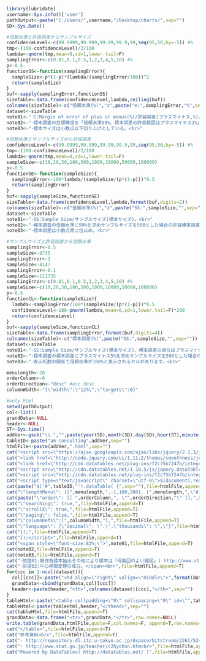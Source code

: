```r
library(lubridate)
username<-Sys.info()['user']
pathOutput<-paste("C:/Users/",username,"/Desktop/charts/",sep="")
SD<-Sys.Date()
```

```r
#信頼水準と許容誤差からサンプルサイズ
confidenceLevel<-c(99.9999,99.999,99.99,99.9,99,seq(95,50,by=-5)) #%
tmp<-(100-confidenceLevel)/2/100
lambda<-qnorm(tmp,mean=0,sd=1,lower.tail=F)
samplingError<-c(0.01,0.1,0.5,1,2,3,4,5,10) #%
p<-0.5
functionSS<-function(samplingError){
  sampleSize<-p*(1-p)*(lambda/(samplingError/100))^2
  return(sampleSize)  
}
buf<-sapply(samplingError,functionSS)
sizeTable<-data.frame(confidenceLevel,lambda,ceiling(buf))
colnames(sizeTable)<-c("信頼水準(%)","z",paste("e:",samplingError,"%",sep=""))
dataset<-sizeTable
note01<-"･E:Margin of error of plus or minus(%)/許容誤差(プラスマイナス,%)。<br>"
note02<-"･標本調査の目標精度を「信頼水準99%、標本誤差の許容範囲はプラスマイナス1%」とする場合の標本サイズは16,588。<br>"
note03<-"･標本サイズは小数点以下切り上げとしている。<br>"
```

```r
#信頼水準とサンプルサイズから許容誤差
confidenceLevel<-c(99.9999,99.999,99.99,99.9,99,seq(95,50,by=-5)) #%
tmp<-(100-confidenceLevel)/2/100
lambda<-qnorm(tmp,mean=0,sd=1,lower.tail=F)
sampleSize<-c(10,20,50,100,500,1000,10000,50000,100000)
p<-0.5
functionSE<-function(sampleSize){
  samplingError<-100*lambda/(sampleSize/(p*(1-p)))^0.5
  return(samplingError)  
}
buf<-sapply(sampleSize,functionSE)
sizeTable<-data.frame(confidenceLevel,lambda,format(buf,digits=2))
colnames(sizeTable)<-c("信頼水準(%)","z",paste("SS:",sampleSize,"",sep=""))
dataset<-sizeTable
note01<-"･SS:Sample Size/サンプルサイズ(標本サイズ)。<br>"
note02<-"･標本調査の信頼水準に99%を求めサンプルサイズを500とした場合の許容標本誤差はプラスマイナス5.76%。<br>"
note03<-"･標本誤差は小数点第二位止め。<br>"
```

```r
#サンプルサイズと許容誤差から信頼水準
samplingError<-0.5
sampleSize<-8735
samplingError<-2
sampleSize<-4147
samplingError<-0.1
sampleSize<-113735
samplingError<-c(0.01,0.1,0.5,1,2,3,4,5,10) #%
sampleSize<-c(10,20,50,100,500,1000,10000,50000,100000)
p<-0.5
functionCL<-function(sampleSize){
  lambda<-samplingError/100*(sampleSize/(p*(1-p)))^0.5
  confidenceLevel<-100-pnorm(lambda,mean=0,sd=1,lower.tail=F)*200
  return(confidenceLevel)  
}
buf<-sapply(sampleSize,functionCL)
sizeTable<-data.frame(samplingError,format(buf,digits=4))
colnames(sizeTable)<-c("標本誤差(%)",paste("SS:",sampleSize,"",sep=""))
dataset<-sizeTable
note01<-"･SS:Sample Size/サンプルサイズ(標本サイズ)、標本誤差の単位はプラスマイナス%。<br>"
note02<-"･標本調査の標本誤差にプラスマイナス5%を求めサンプルサイズを500とした場合の信頼水準は97.46527%。<br>"
note03<-"･表示桁数の関係で信頼水準が100%と表示されるセルがあります。<br>"
```

```r
menulength<-20
orderColumn<-0
orderDirection<-"desc" #asc desc
columnWidth<-"{\"width\":\"12%\",\"targets\":0}"
```

```r
#only html
setwd(pathOutput)
col<-list()
grandData<-NULL
header<-NULL
ST<-Sys.time()  
addVer<-gsub("\\.","",paste(year(SD),month(SD),day(SD),hour(ST),minute(ST),second(ST),sep=""))
tableID<-paste("am-consulting",addVer,sep="")
htmlFile<-paste(addVer,".html",sep="")
cat("<script src=\"https://ajax.googleapis.com/ajax/libs/jquery/2.1.3/jquery.min.js\"></script>",file=htmlFile,append=F)
cat("<link href=\"http://code.jquery.com/ui/1.11.2/themes/smoothness/jquery-ui.css\" rel=\"stylesheet\">",file=htmlFile,append=T)
cat("<link href=\"http://cdn.datatables.net/plug-ins/f2c75b7247b/integration/jqueryui/dataTables.jqueryui.css\" rel=\"stylesheet\">",file=htmlFile,append=T) 
cat("<script src=\"http://cdn.datatables.net/1.10.5/js/jquery.dataTables.min.js\"></script>",file=htmlFile,append=T) 
cat("<script src=\"http://cdn.datatables.net/plug-ins/f2c75b7247b/integration/jqueryui/dataTables.jqueryui.js\"></script>",file=htmlFile,append=T)  
cat("<script type=\"text/javascript\" charset=\"utf-8\">$(document).ready( function(){",file=htmlFile,append=T)
cat(paste("$('#",tableID,"').dataTable( {",sep=""),file=htmlFile,append=T)
cat("\"lengthMenu\": [[",menulength,",-1,100,200], [",menulength,",\"All\",100,200]],",file=htmlFile,append=T)
cat(paste("\"order\": [[ ",orderColumn,", \"",orderDirection,"\" ]],",sep=""),file=htmlFile,append=T)
cat("\"searching\": true,",file=htmlFile,append=T)
cat("\"scrollX\": true,",file=htmlFile,append=T)
cat("\"paging\": false,",file=htmlFile,append=T)
cat("\"columnDefs\":[",columnWidth,"],",file=htmlFile,append=T)
cat("\"language\": {\"decimal\": \".\",\"thousands\": \",\"}",file=htmlFile,append=T)
cat("});",file=htmlFile,append=T)
cat("});</script>",file=htmlFile,append=T)
cat("<span style=\"font-size:83%;\">",note01,file=htmlFile,append=T)
cat(note02,file=htmlFile,append=T)
cat(note03,file=htmlFile,append=T)
cat("･前提01:無作為標本抽出その他により標本は『母集団のよい縮図』( http://www.stat.go.jp/teacher/c2hyohon.htm )となっていること。<br>",file=htmlFile,append=T)
cat("･前提02:中心極限定理の成立。</span><br>",file=htmlFile,append=T)
for(ccc in 1:ncol(dataset)){
  col[[ccc]]<-paste("<td align=\"right\" valign=\"middle\">",format(dataset[,ccc],big.mark=",",scientific=F),"</td>",sep="")
  grandData<-cbind(grandData,col[[ccc]])
  header<-paste(header,"<th>",colnames(dataset)[ccc],"</th>",sep="")  
}
tableHtml<-paste("<table cellpadding=\"0\" cellspacing=\"0\" id=\"",tableID,"\" width=\"100%\" class=\"display\" style=\"font-size:11px;\"><thead>",sep="")
tableHtml<-paste(tableHtml,header,"</thead>",sep="")
cat(tableHtml,file=htmlFile,append=T)
grandData<-data.frame("<tr>",grandData,"</tr>",row.names=NULL)
write.table(grandData,htmlFile,quote=F,col.names=F, append=T,row.names=F)
cat("</table>",file=htmlFile,append=T)
cat("参考資料<br>",file=htmlFile,append=T)
cat("- http://repository.dl.itc.u-tokyo.ac.jp/dspace/bitstream/2261/52469/7/micro_6.pdf<br>",file=htmlFile,append=T)
cat("- http://www.stat.go.jp/teacher/c2hyohon.htm<br>",file=htmlFile,append=T)
cat("Powered by DataTables( http://datatables.net/ )",file=htmlFile,append=T)
```